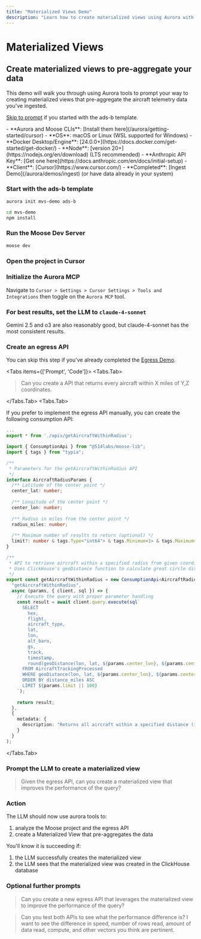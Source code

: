 ```yaml
---
title: "Materialized Views Demo"
description: "Learn how to create materialized views using Aurora with a step-by-step TypeScript example"
---
```




# Materialized Views

## Create materialized views to pre-aggregate your data

This demo will walk you through using Aurora tools to prompt your way to creating materialized views that pre-aggregate the aircraft telemetry data you've ingested.

[Skip to prompt](#prompt-the-llm-to-create-a-materialized-view) if you started with the ads-b template.

<Callout type="info" title="Prerequisites">
- **Aurora and Moose CLIs**: [Install them here](/aurora/getting-started/cursor)
- **OS**: macOS or Linux (WSL supported for Windows)
- **Docker Desktop/Engine**: [24.0.0+](https://docs.docker.com/get-started/get-docker/)
- **Node**: [version 20+](https://nodejs.org/en/download) (LTS recommended)
- **Anthropic API Key**: [Get one here](https://docs.anthropic.com/en/docs/initial-setup)
- **Client**: [Cursor](https://www.cursor.com/) 
- **Completed**: [Ingest Demo](/aurora/demos/ingest) (or have data already in your system)
</Callout>

<Steps>

### Start with the ads-b template

```bash filename="Terminal" copy
aurora init mvs-demo ads-b
```

```bash filename="Terminal" copy
cd mvs-demo
npm install
```

### Run the Moose Dev Server

```bash filename="Terminal" copy
moose dev 
```

### Open the project in Cursor

### Initialize the Aurora MCP

Navigate to `Cursor > Settings > Cursor Settings > Tools and Integrations` then toggle on the `Aurora MCP` tool.

### For best results, set the LLM to `claude-4-sonnet`

Gemini 2.5 and o3 are also reasonably good, but claude-4-sonnet has the most consistent results.

### Create an egress API

You can skip this step if you've already completed the [Egress Demo](/aurora/demos/egress).

<Tabs items={['Prompt', 'Code']}>
<Tabs.Tab>

> Can you create a API that returns every aircraft within X miles of Y,Z coordinates.

</Tabs.Tab>
<Tabs.Tab>

If you prefer to implement the egress API manually, you can create the following consumption API:

```typescript filename="app/index.ts"
...
export * from './apis/getAircraftWithinRadius';

```


```typescript filename="app/apis/getAircraftWithinRadius.ts"
import { ConsumptionApi } from "@514labs/moose-lib";
import { tags } from "typia";

/**
 * Parameters for the getAircraftWithinRadius API
 */
interface AircraftRadiusParams {
  /** Latitude of the center point */
  center_lat: number;
  
  /** Longitude of the center point */
  center_lon: number;
  
  /** Radius in miles from the center point */
  radius_miles: number;
  
  /** Maximum number of results to return (optional) */
  limit?: number & tags.Type<"int64"> & tags.Minimum<1> & tags.Maximum<1000>;
}

/**
 * API to retrieve aircraft within a specified radius from given coordinates
 * Uses ClickHouse's geoDistance function to calculate great circle distance
 */
export const getAircraftWithinRadius = new ConsumptionApi<AircraftRadiusParams>(
  "getAircraftWithinRadius",
  async (params, { client, sql }) => {
    // Execute the query with proper parameter handling
    const result = await client.query.execute(sql`
      SELECT 
        hex,
        flight,
        aircraft_type,
        lat,
        lon,
        alt_baro,
        gs,
        track,
        timestamp,
        round(geoDistance(lon, lat, ${params.center_lon}, ${params.center_lat}) * 0.000621371, 2) as distance_miles
      FROM AircraftTrackingProcessed 
      WHERE geoDistance(lon, lat, ${params.center_lon}, ${params.center_lat}) * 0.000621371 <= ${params.radius_miles}
      ORDER BY distance_miles ASC
      LIMIT ${params.limit || 100}
    `);
    
    return result;
  },
  {
    metadata: {
      description: "Returns all aircraft within a specified distance (in miles) from given coordinates"
    }
  }
);
```

</Tabs.Tab>
</Tabs>


### Prompt the LLM to create a materialized view

> Given the egress API, can you create a materialized view that improves the performance of the query?

### Action

The LLM should now use aurora tools to:
1. analyze the Moose project and the egress API
2. create a Materialized View that pre-aggregates the data

You'll know it is succeeding if:
1. the LLM successfully creates the materialized view
2. the LLM sees that the materialized view was created in the ClickHouse database

### Optional further prompts

> Can you create a new egress API that leverages the materialized view to improve the performance of the query?

> Can you test both APIs to see what the performance difference is?
> I want to see the difference in speed, number of rows read, amount of data read, compute, and other vectors you think are pertinent.

</Steps>
